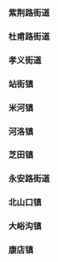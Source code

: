 ### 紫荆路街道

### 杜甫路街道

### 孝义街道

### 站街镇

### 米河镇

### 河洛镇

### 芝田镇

### 永安路街道

### 北山口镇

### 大峪沟镇

### 康店镇

